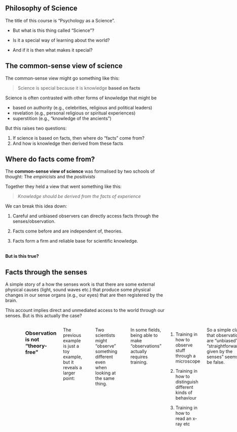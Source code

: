 ## Philosophy of Science

The title of this course is "Psychology as a Science".

- But what is this thing called "Science"?

- Is it a special way of learning about the world?

- And if it is then what makes it special?

## The common-sense view of science

The common-sense view might go something like this:

> Science is special because it is knowledge **based on facts**

Science is often contrasted with other forms of knowledge that might be

- based on authority (e.g., celebrities, religious and political leaders)
- revelation (e.g., personal religious or spiritual experiences)
- superstition (e.g., "knowledge of the ancients")

But this raises two questions:

1. If science is based on facts, then where do "facts" come from?
2. And how is knowledge then derived from these facts

## Where do facts come from?

The **common-sense view of science** was formalised by two schools of thought:
The _empiricists_ and the _positivists_

Together they held a view that went something like this:

> _Knowledge should be derived from the facts of experience_
> <br>

We can break this idea down:

1. Careful and unbiased observers can directly access facts through the
   senses/observation.

2. Facts come before and are independent of, theories.

3. Facts form a firm and reliable base for scientific knowledge.

<br>
**But is this true?**

## Facts through the senses

A simple story of a how the senses work is that there are some external physical
causes (light, sound waves etc.) that produce some physical changes in our sense
organs (e.g., our eyes) that are then registered by the brain.

This account implies direct and unmediated access to the world through our
senses. But is this actually the case?

:::: {.columns}

::: {.column width="40%"}

<img style="display:flex;margin-left:auto;margin-right:auto" width="60%" src="https://upload.wikimedia.org/wikipedia/commons/thumb/4/4b/My_Wife_and_My_Mother-in-Law.jpg/777px-My_Wife_and_My_Mother-in-Law.jpg" />
:::

::: {.column width="60%"}

- This image could be seen as an old woman or a young woman. Some of you might
  see one and not the other while some might see both and switch between them.

- The physical causes (the light hitting our eyes) is more-or-less the same for
  everyone, but you might "see" different things :::

::::

---

### Observation is not "theory-free"

The previous example is just a toy example, but it reveals a larger point:

<br>

Two scientists might "observe" something different even when looking at the same
thing.

<br>

In some fields, being able to make "observations" actually requires training.

1. Training in how to observe stuff through a microscope

2. Training in how to distinguish different kinds of behaviour

3. Training in how to read an x-ray etc

So a simple claim that observations are "unbiased" or "straightforwardly given
by the senses" seems to be false.

## But what do we even mean by "facts"?

When we think of a "fact" there are two things we could mean

1. "Fact" could refer to some external state of the world

2. Or **statements** about those external states

_The fact that **this university is in East Sussex**_ could refer to this actual
university and its actual being in East Sussex

or it could refer to the statement: "This university is in East Sussex."

When we talk about "facts" as the basis for science, we're talking about these
statements.

We'll call this type of fact an "observation statement."

## Do facts come **before** theories?

Think of a child learning the word apple:

<blockquote>
They might initially imitate the word "apple" when shown an apple by their parent.

Next, they might use the word "apple" when pointing to apples

But then one day they might see a tennis ball and say "apple". The parent would
then correct them, and show them that a tennis ball isn't an apple because you
can't, for example, bite into it like an apple

By the time the child can make accurate "observation statements" about the
presence of apples they might already know a lot about the properties of apples
(have an extensive "theory of apples")

</blockquote>

The same goes for scientists; formulating observation statements might require
substantial background knowledge or a conceptual framework to place them in.

So **observation statements** aren't completely **independent of theory**

## Not just facts, but relevant facts

Let's say that we've been able to acquire some facts. Will any old facts do?

Let's take a simple example:

<blockquote>
You observe that grass grows longer among the cowpats in a field.

- You think this is because the dung traps moisture that helps the grass grow.

- Your friend thinks this is because the dung acts as a fertiliser

</blockquote>

Observations alone can't distinguish these. To tell which is correct you need to
**intervene** on the situation.

For example, grind up the dung so that it still fertilises the ground or use
something else to trap the moisture.

**Intervening**, for example, through experiment allows you to tell what the
_relevant facts_ of your observation are

## Active observation and intervention

By intervening on the system, we can tell which facts are **relevant**

**But** _scientific theories_ may play a part in helping to determine what is
and isn't relevant

<blockquote>
 Example from the history of *cognitive psychology*

In certain kinds of reading tasks psychologists thought it was relevant **that**
people made errors, but they didn't think the **exact nature of the errors** was
relevant.

But after certain kinds of theories were developed (ones based on neural network
models) they came to realise that the particular **kinds of errors** (e.g., if
people swapped letters between words) was relevant.

</blockquote>

In short, observations can't be completely divorced from theories.

And experiments will presume the truth of certain theories (e.g., brain imaging
experiments assume the validity of certain theories about brain function).

## "Objectivity"

<blockquote>
Facts don't care about your feelings

</blockquote>

<cite style="text-align: right; display:block; font-style: italic"> — Guy on the
internet</cite>

The idea that science is **objective** in a _simple sense_ of "objectivity" is
misleading.

Your **conceptual framework**, and **theoretical assumptions**, and even your
**knowledge and training** can play **a part** in _what kinds of observations_
you can make or _what types of observation statements you can formulate_

"Objectivity" **[doesn't mean]{.red}** observations free from theoretical
assumptions ("the view from nowhere")

---

### "Objectivity" is more complex

"Objectivity" [does mean]{.green}

- **Publicly** and independently verifiable methods
- **Recognising** theoretical assumptions
- **Theory/data that are open to revision** and improvement
- Free from **avoidable** forms of bias (confounds, cherry picking data,
  experimenter bias)

<br>

It is also **objective** in the sense that despite all this, when you make the
observations either the behaviour will happen or it won't, the detector will
flash or it won't etc. _Your theory can't make things happen_.

## Deriving theories from facts

The final part of the **common-sense** view of science is that scientific
knowledge is **derived** from facts.

Usually this idea of **derived** means something like **logically derived**. We
might sum up the view like this:

<blockquote>
Science = Facts + Logic

<cite style="text-align: right; display:block; font-style: italic"> — Guy on the
internet</cite>

</blockquote>

<br>
To understand what it might mean to **logically** derive scientific knowledge we need to know a bit about **logic**

---

### Deductive logic {.smallish}

A deductive argument is called **valid** if the conclusions follow from the
premises.

:::: {.columns} ::: {.column width="50%"} **Example 1**

1. All research methods lectures are boring
2. This is a research methods lecture
3. (Therefore) this lecture is boring

In this example, if we accept that (1) and (2) are true, then we have to accept
(3) as true. We cannot accept (1) and (2) as true and then deny that (3) is true
because we would be contradicting ourselves. :::

::: {.column width="50%"} **Example 2**

1. Most research methods lectures are boring
2. This is a research methods lecture
3. (Therefore) this lecture is boring

In our new example, we can accept (1) and (2) as true without accepting (3) as
true. That is, (3) does not **necessarily follow** from (1) and (2). It might
just be a case of a research methods lecture that isn't boring. ::: ::::

Deduction is only concerned with whether (3) follows from (1) and (2). Not
concerned with determining whether (1) and (2) are true or false. The argument
assumes that (1) and (2) _are_ true, but it doesn't establish **truth**

---

### False but valid

:::: {.columns} ::: {.column width="50%"} **Example 3**

1. All pigs can fly
2. Percy is a pig
3. (Therefore) Percy can fly. :::

::: {.column width="50%"} The conclusion is **valid**. However, it is also
**false** because (1) is false.

It is **valid** because if we accept (1) and (2) we can have to accept (3) :::
::::

**logic** only tells us what follows from what. If there is truth in our
premises, then there is truth in our conclusions.
<br>

If our premises are false, then our conclusions will also be false.
<br>

Deductive logic is **truth-preserving**, but it can't tell us what is true and
what is false. And the conclusion is just a _re-statement of the information
contained in the premises_

So **deductive logic** can't create new knowledge. What can you do instead?

We need a way to go from **particular observations** to **generalizations**
(this process is called **induction**)

## Induction

We need a way to construct arguments of the following form:

**Premises**

1. Emily the swan is white
2. Kevin the swan is white
3. ... the swan is white

**Conclusion**\
All swans are white

<br>

But the problem with arguments like this is that _all the premises may be true
and yet the conclusion can be false_

**Maybe** we just haven't observed the one swan that **isn't white**?

## Collecting observations

But surely there are [good]{.green} and [bad]{.red} **inductive** arguments?

- **More** observations better than **fewer** observations—_but how many is
  enough?_

- Observations in many **different contexts**—_but what makes a context
  different and what makes differences **relevant**?_
  - Different contexts should be **novel** in some sense
  - That is, it should **not** just be **trivial** changes

- No **contradicting observations**—_but what about **probabilistic**
  phenomena_?

**Clear** and **simple** rules aren't easy to come by.

But the bigger problem is **induction can never establish truth**.

So how do we ever **prove anything for certain in science**. The short answer
is, **we don't**.

We can **never be certain** of **truth**.

## Using induction and deduction

Instead of just **collecting** _confirmations_ we can employ **induction** and
**deduction**

:::: {.columns} ::: {.column width="50%"}
<img style="display:flex;margin-left:auto;margin-right:auto" src="inductive-deductive.png"></img>
:::

::: {.column width="50%"}

- Collect observations and use **induction** to come up with **general laws**
  and theories from **particular observations**

- Use deduction to figure out what **logically follows** from these general laws
  and theories] ::: ::::

This approach nicely captures the idea of **testability**

Our **theories** should make **predictions** about what we **expect to find**
and we can **test** these predictions with more observations

## Deduction and knowing what is **false**

The philosopher _Karl Popper_ also saw trouble with relying on **induction**. He
wanted to put science on a firmer logical footing.

To do this, he proposed that while scientists can't use **deduction** to figure
out what is **true**, they can use **deduction** to figure out what is **false**

He suggested that a key quality of **scientific theories** is that they should
be **falsifiable**.

Theories can come into existence through any means (wild speculation, guesses,
dreams, or whatever), but once a theory has been proposed it has to be
**rigorously and ruthlessly tested**

---

### Falsification of theories

::::{.columns} :::{.column width="50%"} **Confirmation**\
**Premise:** A swan that was white was spotted in London at time _t_

**Conclusion:** All swans are white.

Conclusion might be **true** or **false**, but it doesn't **logically** follow
from the premise :::

:::{.column width="50%"} **Falsification**\
**Premise:** A swan, which was not white, was spotted in Australia at time _t_.

**Conclusion:** Not all swans are white.

Conclusion **logically** follows from the premise, so if the premise is **true**
the conclusion is **true**. ::: ::::

<br>

We can't **prove** the claim "_all swans are white_", but we can **reject it.**

## Degrees of **falsifiability** {.smallish}

**Good** theories are _falsifiable_, **better** theories are **_more
falsifiable_**

**Three theories:**

1. Mars moves in an elliptical orbit
2. Mars and Venus move in elliptical orbits
3. Planets move in elliptical orbits

Of these three theories, (1) is the least falsifiable and (3) is the most
falsifiable. Why? For theory (1) only an observation of Mars could falsify it.
But for theory (3), an observation Mars, Venus, Saturn, Neptune, or any other
yet undiscovered planet would falsify it.

Bad theories are ones that can seemingly accommodate **any observation**

If **two outcomes** are possible and the theory can explain **outcome one** and
**outcome two** then this is **bad**. What would be **evidence against the
theory**?

**[Good]{.green}** theories are **broad** in their **_applicability_** but
**precise** in their **_predictions_**

## Encountering a falsifier

What happens when you make an observation that falsifies a theory?

That is, you observe something that **contradicts** the theory you're testing.
What do you do?

**Your options:**

- You could _abandon the theory_
  - But what about _probabilistic theories_?
  - And what about _auxiliary assumptions_?

- You could _modify or amend the theory_
  - But are their _better_ ways and _worse_ ways to do this?

## Probabilistic theories

Theories in **psychology** tend to be **probabilistic**. They make claims about
how things are **on average**, not claims about how things are **in every
case**.^[A probabilistic claim might say something like _on average_ "men are
taller than women", but of course there are shorter men and taller women.]

Much of what we do with **statistics** is figuring out how to **test** and
**specify** **probabilistic claims**. For example:

- What does it mean for things to be different **on average**
- How many cases do you have to observe before you have **evidence for** a
  probabilistic claim
- How many cases do you have to observe before you have **evidence against** a
  probabilistic claim (that you might previously have believed)

But putting that aside, a **single** contradictory observation can't falsify a
probabilistic claim because we will **sometimes expect** contradictions with
probabilistic claims.

## Abandoning the theory

Putting aside the probabilistic nature of claims (or assuming you've seen enough
contradictory examples), should these contradictory observations lead you to
abandon the theory?

Any experiment is not testing **one theory in isolation** but also relies on a
range of auxiliary assumptions and other support theories.

For example, an experiment on memory using brain imaging is also making
assumptions about the truth of theories related to physics and brain
functioning, **besides** testing the theory about memory).

---

### The Duhem-Quine problem

It **may be the case** that what is actually at fault is one of these auxiliary
assumptions and not **your theory**. Telling which part of the **interconnected
web** of theories is at fault can be tricky. Philosophers call this the
_Duhem-Quine problem_.

_Popper_ didn't have a good answer on how to figure out where to lay the blame
for an _apparent_ falsification.

_Popper_ also didn't think that theories should be abandoned _too quickly_.

He suggested some _dogmatism_, because at the start scientists might still be
figuring out the details, and therefore they might just need to make some
_tweaks_ and modify their theories.

## Revising and amending theories

But if we decide to amend a theory, then how do we do this?

**Theory**: All bread is nourishing\
**Observation:** Bread eaten in a French village in 1951 was not
nourishing^[[https://en.wikipedia.org/wiki/1951_Pont-Saint-Esprit_mass_poisoning](https://en.wikipedia.org/wiki/1951_Pont-Saint-Esprit_mass_poisoning)]

**[Ad-hoc modification]{.red}**\
_All bread expect bread eaten in a French village in 1951 is nourishing_

Modification has fewer tests: Original theory can be tested by eating any bread.
Modified theory can be tested by eating any bread **except** that particular
bread.

**[Acceptable modification]{.green}**\
_All bread except bread made with flour containing ergot fungus is nourishing_

Modification leads to new tests: 1) Test the bread for the presence of
fungus; 2) Cultivate fungus and make bread with it and test whether it
nourishes; 3) Analyse fungus for poisons.

---

## Problems with Popper's falsificationism

_Popper's_ focus on **falsifying** theories leads to a couple of problems:

1. It can be difficult to figure out when to **abandon** theories and when to
   **amend** theories.

   - Are all parts of the **theoretical web** of the same status?

2. It can difficult to compare two theories to see which is "better"
   - For example, if you have **Theory A** and **Theory B** and neither has been
     falsified, which is the better theory? The one with _more **confirming**
     observations_? But then won't **trivial theories** will always win?

The philosopher _Imre Lakatos_ developed his idea of **research programmes**^[A
_similar_ idea was developed by the philosopher _Thomas Kuhn_, but _Kuhn_ used
the term **paradigms** for his idea.] as a reaction to these two problems.

## Research programmes

One key aspect of _Lakatos's_ idea of **research programmes** is that not all
**parts of a science are on par**

- Some laws or principles are so fundamental they might be considered a
  **defining part of the science**.

- Other parts might be more peripheral

_Lakatos_ called these fundamental parts the **hard core** and the more
peripheral parts the **protective belt**

He suggested that the **hard core** is resistant to _falsification_, so when an
apparent falsifier is observed the blame is placed on theories in the
**protective belt**

**Research programmes** are defined by what is in their **hard core**

---

### Hard cores and protective belts

What is in the **hard core** and what is in the **protective belt** might not
always be explicit, but these might be some examples:

- In Cognitive Science the **hard core** might include the theory that
  mind/brain is a _particular kind of computational system_ and the **protective
  belt** might include specific theories about how memory works

- In the biomedical view of mental illness the **hard core** might include the
  theory that mental illness can be explained biochemically and the **protective
  belt** might include the dopamine theory of schizophrenia

When apparent falsifications occur the **protective belt** is up for revision
but the **hard core** stays intact. Falsifying the **hard core** amounts to
abandoning the _research programme_ (more on this later)

## Working within a research programme

On _Latakos's_ view, scientists work **within a research programme**.

He split guidelines for working within a research programme into a **negative**
and **positive** heuristic, specifying what scientists **shouldn't** do but also
what they **should** do

- The _negative heuristic_ includes things like not abandoning the **hard core**

- The _positive heuristic_ is harder to specify exactly, but it includes
  suggestions on how to supplement the protective belt to develop the research
  programme further

  - That is, it should specify a **programme of research**

  - The **research programme** should identify problems to solve

---

### Example of a research programme

<img style="display:flex;margin-left:auto;margin-right:auto;width:55%"  src="hardcore.png" />

<caption>Example of a research programme from Dienes (2008)</caption>

## Progressive / degenerating programmes

_Lakatos_ was also interested in comparing **research programmes**, something
that is difficult to do on a _strictly_ falsificationist account.

He divided research programmes into those that are **progressive** and those
that are **degenerating**

- Progressive research programmes are coherent (i.e., have minimal
  contradictions)

  - And progressive research programmes make **novel** predictions that **follow
    naturally** from theories that are part of the programmes

  - These predictions are then confirmed by experiments

- Degenerating research programmes are those that have faced so many
  falsifications that they have been modified to the point of being incoherent.

  - At this point, it's no longer sustainable to carry on modifying the
    protective belt, and instead, the hard core must be abandoned

---

### Moving from one programme to another

When the hard core is abandoned then scientists move from one research programme
into a new one.

Some examples of this in psychology might include:

1. The move from psychological behaviourism to cognitive science

2. From classical cognitive science to embodied cognitive science

3. From connectionism to deep neural networks

4. From sociobiology to evolutionary psychology

But again, what is and isn't a **research programme** isn't always clear,
because often the **hard core** and the **protective belt** are left _implicit_
and not made _explicit_

However, I think it's valuable to keep these distinctions in mind as you move
through your university career.

# The end {.center-x}
